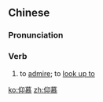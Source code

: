 ==Chinese==
{{zh-forms}}

===Pronunciation===
{{zh-pron
|m=yǎngmù
|c=joeng5 mou6
|mn=qz:gióng-mō͘/tw,xm:gióng-bō͘/zz:giáng-bō͘
|cat=v
}}

===Verb===
{{zh-verb}}

# to [[admire]]; to [[look up to]]

[[ko:仰慕]]
[[zh:仰慕]]